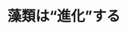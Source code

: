 ﻿---
title: "藻類は“進化”する"
category: "生命理工学院"
vol: "85"
interviewee: "太田・下嶋"
url: "http://www.plantmorphogenesis.bio.titech.ac.jp/~official/"
tags: ["植物","光合成","エネルギー","進化"]
pdf: "85-1-ota-shimozaki.pdf"
career: ""
preface: "太田・下嶋研究室では、藻類や植物に代表される光合成生物が周囲の環境からどのような影響を受け、どのように適応してきたのかについてあらゆる側面から研究している。本稿ではその中から、太田先生が解明した藻類・植物のルーツと環境適応について紹介した後、藻類が生み出す新たなエネルギーの展望について取り上げる。"
---
